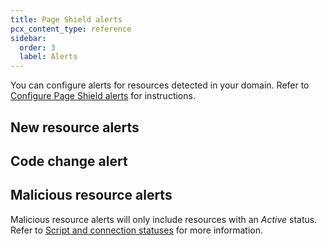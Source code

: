 ```yaml
---
title: Page Shield alerts
pcx_content_type: reference
sidebar:
  order: 3
  label: Alerts
---
```



You can configure alerts for resources detected in your domain. Refer to [Configure Page Shield alerts](/page-shield/detection/configure-alerts/) for instructions.

## New resource alerts

<AvailableNotifications
	product="Page Shield"
	notificationFilter="Page Shield New Resources Alert"
/> <AvailableNotifications
	product="Page Shield"
	notificationFilter="Page Shield New Domain Alert"
/> <AvailableNotifications
	product="Page Shield"
	notificationFilter="Page Shield New Resource Exceeds Max URL Length Alert"
/>

## Code change alert

<AvailableNotifications
	product="Page Shield"
	notificationFilter="Page Shield New Code Change Detection Alert"
/>

## Malicious resource alerts

<AvailableNotifications
	product="Page Shield"
	notificationFilter="Page Shield New Malicious Domain Alert"
/> <AvailableNotifications
	product="Page Shield"
	notificationFilter="Page Shield New Malicious URL Alert"
/> <AvailableNotifications
	product="Page Shield"
	notificationFilter="Page Shield New Malicious Script Alert"
/>

Malicious resource alerts will only include resources with an _Active_ status. Refer to [Script and connection statuses](/page-shield/reference/script-statuses/) for more information.
